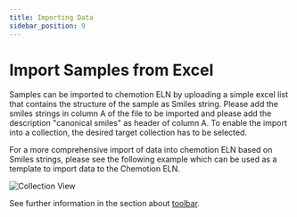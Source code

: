 ```yaml
---
title: Importing Data
sidebar_position: 9
---
```


# Import Samples from Excel

Samples can be imported to chemotion ELN by uploading a simple excel list that contains the structure of the sample as Smiles string.
Please add the smiles strings in column A of the file to be imported and please add the description "canonical smiles" as header of column A.
To enable the import into a collection, the desired target collection has to be selected.

For a more comprehensive import of data into chemotion ELN based on Smiles strings, please see the following example which can be used as a template to import data to the Chemotion ELN.

<p>
  <DownloadBtn
    files={["/files/template_sample_import.xlsx"]}
    text={"Download XLSX Template here "}
  />
</p>

![Collection View](/img/import_samples.gif)

See further information in the section about [toolbar](toolbar).
